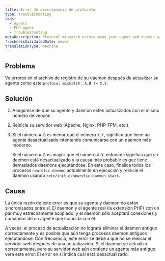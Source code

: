 ```yaml
---
title: Error de discrepancia de protocolo
type: troubleshooting
tags:
  - Agents
  - PHP agent
  - Troubleshooting
metaDescription: Protocol mismatch errors mean your agent and daemon are out of sync. Follow these steps to fix it.
freshnessValidatedDate: never
translationType: machine
---
```


## Problema

Ve errores en el archivo de registro de su daemon después de actualizar su agente como este:`protocol mismatch: A.B != X.Y`.

## Solución

1. Asegúrese de que su agente y daemon estén actualizados con el mismo número de versión.

2. Reinicie su servidor web (Apache, Nginx, PHP-FPM, etc.).

3. Si el número `A.B` es menor que el número `X.Y`, significa que tiene un agente desactualizado intentando comunicarse con un daemon más moderno.

   Si el número `A.B` es mayor que el número `X.Y`, entonces significa que su daemon está desactualizado y la causa más probable es que tiene demasiados daemons ejecutándose. En este caso, finalice todos los procesos `newrelic-daemon` actualmente en ejecución y reinicie el daemon usando `/etc/init.d/newrelic-daemon start`.

## Causa

La única razón de este error es que su agente y daemon no están sincronizados entre sí. El daemon y el agente real (la extensión PHP) son un par muy estrechamente acoplado, y el daemon sólo aceptará conexiones y comandos de un agente que coincida con él.

A veces, el proceso de actualización no logrará eliminar el daemon antiguo correctamente y es posible que aún tenga procesos daemon antiguos ejecutándose. Con frecuencia, este error se debe a que no se reinicia el servidor web después de una actualización. Si el daemon se actualizó correctamente, pero su servidor web aún contiene un agente más antiguo, verá este error. El error en sí indica cuál está desactualizado.